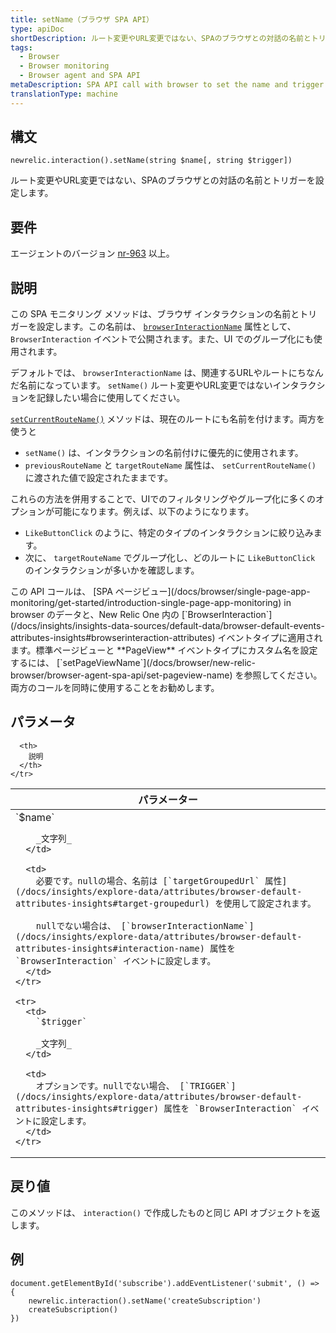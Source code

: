 ```yaml
---
title: setName（ブラウザ SPA API）
type: apiDoc
shortDescription: ルート変更やURL変更ではない、SPAのブラウザとの対話の名前とトリガーを設定します。
tags:
  - Browser
  - Browser monitoring
  - Browser agent and SPA API
metaDescription: SPA API call with browser to set the name and trigger of a browser interaction that is not a route change or URL change.
translationType: machine
---
```


## 構文

```
newrelic.interaction().setName(string $name[, string $trigger])
```

ルート変更やURL変更ではない、SPAのブラウザとの対話の名前とトリガーを設定します。

## 要件

エージェントのバージョン [nr-963](/docs/release-notes/new-relic-browser-release-notes/browser-agent-release-notes) 以上。

## 説明

この SPA モニタリング メソッドは、ブラウザ インタラクションの名前とトリガーを設定します。この名前は、 [`browserInteractionName`](/docs/insights/explore-data/attributes/browser-default-attributes-insights#interaction-name) 属性として、 `BrowserInteraction` イベントで公開されます。また、UI でのグループ化にも使用されます。

デフォルトでは、 `browserInteractionName` は、関連するURLやルートにちなんだ名前になっています。 `setName()` ルート変更やURL変更ではないインタラクションを記録したい場合に使用してください。

[`setCurrentRouteName()`](/docs/browser/new-relic-browser/browser-agent-apis/browser-spa-api-newrelicsetcurrentroutename) メソッドは、現在のルートにも名前を付けます。両方を使うと

* `setName()` は、インタラクションの名前付けに優先的に使用されます。
* `previousRouteName` と `targetRouteName` 属性は、 `setCurrentRouteName()` に渡された値で設定されたままです。

これらの方法を併用することで、UIでのフィルタリングやグループ化に多くのオプションが可能になります。例えば、以下のようになります。

* `LikeButtonClick` のように、特定のタイプのインタラクションに絞り込みます。
* 次に、 `targetRouteName` でグループ化し、どのルートに `LikeButtonClick` のインタラクションが多いかを確認します。

<Callout variant="tip">
  この API コールは、 [SPA ページビュー](/docs/browser/single-page-app-monitoring/get-started/introduction-single-page-app-monitoring) in browser のデータと、New Relic One 内の [`BrowserInteraction`](/docs/insights/insights-data-sources/default-data/browser-default-events-attributes-insights#browserinteraction-attributes) イベントタイプに適用されます。標準ページビューと **PageView** イベントタイプにカスタム名を設定するには、 [`setPageViewName`](/docs/browser/new-relic-browser/browser-agent-spa-api/set-pageview-name) を参照してください。両方のコールを同時に使用することをお勧めします。
</Callout>

## パラメータ

<table>
  <thead>
    <tr>
      <th width="25%">
        パラメーター
      </th>

      <th>
        説明
      </th>
    </tr>
  </thead>

  <tbody>
    <tr>
      <td>
        `$name`

        _文字列_
      </td>

      <td>
        必要です。nullの場合、名前は [`targetGroupedUrl` 属性](/docs/insights/explore-data/attributes/browser-default-attributes-insights#target-groupedurl) を使用して設定されます。

        nullでない場合は、 [`browserInteractionName`](/docs/insights/explore-data/attributes/browser-default-attributes-insights#interaction-name) 属性を `BrowserInteraction` イベントに設定します。
      </td>
    </tr>

    <tr>
      <td>
        `$trigger`

        _文字列_
      </td>

      <td>
        オプションです。nullでない場合、 [`TRIGGER`](/docs/insights/explore-data/attributes/browser-default-attributes-insights#trigger) 属性を `BrowserInteraction` イベントに設定します。
      </td>
    </tr>
  </tbody>
</table>

## 戻り値

このメソッドは、 `interaction()` で作成したものと同じ API オブジェクトを返します。

## 例

```
document.getElementById('subscribe').addEventListener('submit', () => {
    newrelic.interaction().setName('createSubscription')
    createSubscription()
})
```
